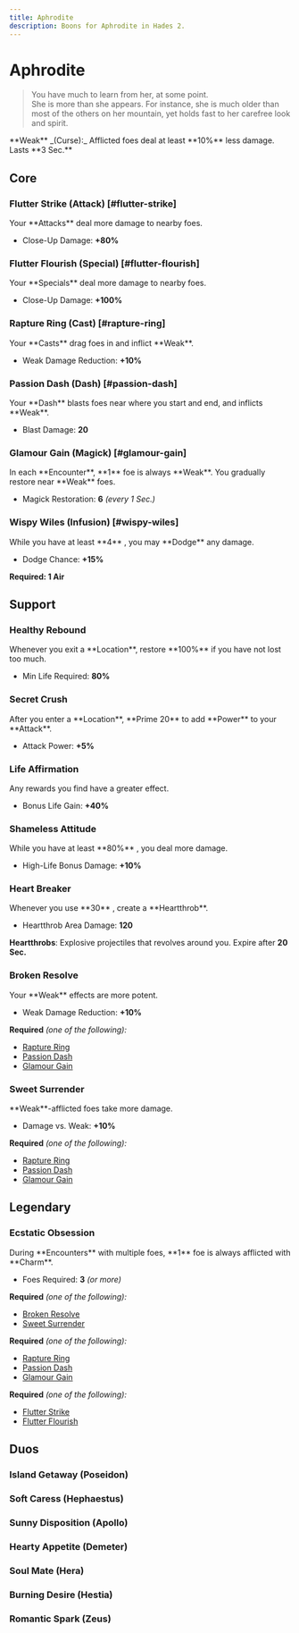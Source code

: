 ```yaml
---
title: Aphrodite
description: Boons for Aphrodite in Hades 2.
---
```




# Aphrodite

> You have much to learn from her, at some point.\
> She is more than she appears. For instance, she is much older than most of the
> others on her mountain, yet holds fast to her carefree look and spirit.

<Boon className="mt-4">
  **Weak** _(Curse):_ Afflicted foes deal at least **10%** less damage. Lasts
  **3 Sec.**
</Boon>

## Core

### Flutter Strike (Attack) [#flutter-strike]

<Boon element="water">
Your **Attacks** deal more damage to nearby foes.

- Close-Up Damage: **+80%**

</Boon>

### Flutter Flourish (Special) [#flutter-flourish]

<Boon element="water">
Your **Specials** deal more damage to nearby foes.

- Close-Up Damage: **+100%**

</Boon>

### Rapture Ring (Cast) [#rapture-ring]

<Boon element="air">
Your **Casts** drag foes in and inflict **Weak**.

- Weak Damage Reduction: **+10%**

</Boon>

### Passion Dash (Dash) [#passion-dash]

<Boon element="air">
Your **Dash** blasts foes near where you start and end, and inflicts **Weak**.

- Blast Damage: **20**

</Boon>

### Glamour Gain (Magick) [#glamour-gain]

<Boon element="air">
In each **Encounter**, **1** foe is always **Weak**. You gradually restore <IconMagick /> near **Weak** foes.

- Magick Restoration: **6** _(every 1 Sec.)_

</Boon>

### Wispy Wiles (Infusion) [#wispy-wiles]

<Boon>
While you have at least **4** <IconAir />, you may **Dodge** any damage.

- Dodge Chance: **+15%**

</Boon>

**Required: 1 Air**

## Support

### Healthy Rebound

<Boon element="water">
Whenever you exit a **Location**, restore **100%** <IconLife /> if you have not lost too much.

- Min Life Required: **80%**

</Boon>

### Secret Crush

<Boon element="air">
After you enter a **Location**, **Prime 20** <IconMagick /> to add **Power** to your **Attack**.

- Attack Power: **+5%**

</Boon>

### Life Affirmation

<Boon element="air">
Any <IconMaxLife /> rewards you find have a greater effect.

- Bonus Life Gain: **+40%**

</Boon>

### Shameless Attitude

<Boon element="air">
While you have at least **80%** <IconLife />, you deal more damage.

- High-Life Bonus Damage: **+10%**

</Boon>

### Heart Breaker

<Boon element="water">
Whenever you use **30** <IconMagick />, create a **Heartthrob**.

- Heartthrob Area Damage: **120**

**Heartthrobs**: Explosive projectiles that revolves around you. Expire after
**20 Sec.**

</Boon>

### Broken Resolve

<Boon element="water">
Your **Weak** effects are more potent.

- Weak Damage Reduction: **+10%**

</Boon>

**Required** _(one of the following):_

- [Rapture Ring](#rapture-ring)
- [Passion Dash](#passion-dash)
- [Glamour Gain](#glamour-gain)

### Sweet Surrender

<Boon element="water">
**Weak**-afflicted foes take more damage.

- Damage vs. Weak: **+10%**

</Boon>

**Required** _(one of the following):_

- [Rapture Ring](#rapture-ring)
- [Passion Dash](#passion-dash)
- [Glamour Gain](#glamour-gain)

## <TextHighlight type="legendary">Legendary</TextHighlight>

### <TextHighlight type="legendary">Ecstatic Obsession</TextHighlight>

<Boon element="air">
During **Encounters** with multiple foes, **1** foe is always afflicted with **Charm**.

- Foes Required: **3** _(or more)_

</Boon>

**Required** _(one of the following):_

- [Broken Resolve](#broken-resolve)
- [Sweet Surrender](#sweet-surrender)

**Required** _(one of the following):_

- [Rapture Ring](#rapture-ring)
- [Passion Dash](#passion-dash)
- [Glamour Gain](#glamour-gain)

**Required** _(one of the following):_

- [Flutter Strike](#flutter-strike)
- [Flutter Flourish](#flutter-flourish)

## <TextHighlight type="duo">Duos</TextHighlight>

### <TextHighlight type="duo">Island Getaway</TextHighlight> (Poseidon)

<IslandGetaway />

### <TextHighlight type="duo">Soft Caress</TextHighlight> (Hephaestus)

<SoftCaress />

### <TextHighlight type="duo">Sunny Disposition</TextHighlight> (Apollo)

<SunnyDisposition />

### <TextHighlight type="duo">Hearty Appetite</TextHighlight> (Demeter)

<HeartyAppetite />

### <TextHighlight type="duo">Soul Mate</TextHighlight> (Hera)

<SoulMate />

### <TextHighlight type="duo">Burning Desire</TextHighlight> (Hestia)

<BurningDesire />

### <TextHighlight type="duo">Romantic Spark</TextHighlight> (Zeus)

<RomanticSpark />
